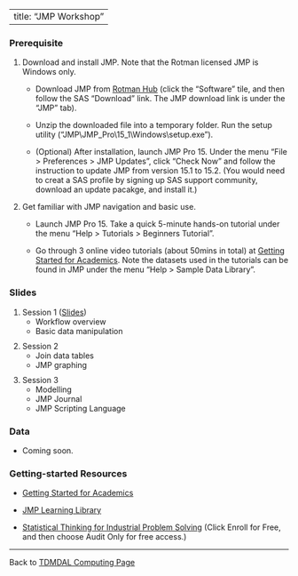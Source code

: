<style>
ol ul {
    margin-bottom: 10px;
}
</style>

---
title: "JMP Workshop"
---

### Prerequisite

1. Download and install JMP. Note that the Rotman licensed JMP is Windows only.

    * Download JMP from [Rotman Hub](https://hub.rotman.utoronto.ca/){target="_blank"} (click the "Software" tile, and then follow the SAS "Download" link. The JMP download link is under the "JMP" tab).
    
    * Unzip the downloaded file into a temporary folder. Run the setup utility ("JMP\\JMP_Pro\15_1\\Windows\\setup.exe").
    
    * (Optional) After installation, launch JMP Pro 15. Under the menu "File > Preferences > JMP Updates", click "Check Now" and follow the instruction to update JMP from version 15.1 to 15.2. (You would need to creat a SAS profile by signing up SAS support community, download an update pacakge, and install it.)  

2. Get familiar with JMP navigation and basic use.

    * Launch JMP Pro 15. Take a quick 5-minute hands-on tutorial under the menu "Help > Tutorials > Beginners Tutorial".
    
    * Go through 3 online video tutorials (about 50mins in total) at [Getting Started for Academics](https://www.jmp.com/en_us/events/ondemand/webcasts/academic/getting-started-for-academics.html){target="_blank"}. Note the datasets used in the tutorials can be found in JMP under the menu "Help > Sample Data Library".
    

### Slides

1. Session 1 ([Slides](jmp_bootcamp_part1.pdf))
    * Workflow overview
    * Basic data manipulation
    
2. Session 2
    * Join data tables
    * JMP graphing

3. Session 3
    * Modelling
    * JMP Journal
    * JMP Scripting Language 

### Data

* Coming soon.

### Getting-started Resources

* [Getting Started for Academics](https://www.jmp.com/en_us/events/ondemand/webcasts/academic/getting-started-for-academics.html){target="_blank"}

* [JMP Learning Library](https://www.jmp.com/en_us/learning-library.html){target="_blank"}

* [Statistical Thinking for Industrial Problem Solving](https://www.coursera.org/learn/statistical-thinking-applied-statistics){target="_blank"} (Click Enroll for Free, and then choose Audit Only for free access.)

---

Back to [TDMDAL Computing Page](https://tdmdal.github.io/)